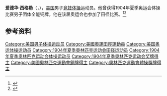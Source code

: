 {{NoteTA|G1=Sports}}
{{short description|美国体操运动员}}
{{MedalTop}}
{{MedalSport | 男子[[夏季奥运会体操|体操]]}}
{{MedalBronze| [[1904_Summer_Olympics|1904 St Louis]] | [[1904年夏季奥运会体操比赛男子团体|男子团体]]}}
{{MedalBottom}}
'''爱德华·西格勒'''（{{lang-en|Edward Siegler}}，{{bd|1881年|8月14日|1942年|1月28日}}），[[美国|美国]]男子[[竞技体操|竞技体操]]运动员。他曾获得1904年夏季奥运会体操比赛男子团体全能铜牌。他在该届奥运会也参加了田径比赛。<ref>{{Cite web|title=Edward SIEGLER|url=https://www.olympic.org/edward-siegler|accessdate=2021-03-24|work=International Olympic Committee|archive-date=2017-12-01|archive-url=https://web.archive.org/web/20171201042927/https://www.olympic.org/Edward-Siegler|dead-url=no}}</ref><ref>{{cite web |url=https://www.olympedia.org/athletes/31436 |title=Edward Siegler |work=Olympedia |access-date=2021-01-04 |archive-date=2021-01-06 |archive-url=https://web.archive.org/web/20210106180416/https://www.olympedia.org/athletes/31436 |dead-url=no }}</ref>

== 参考资料 ==
{{reflist}}

{{Authority control}}
{{DEFAULTSORT:Siegler, Edward}}
[[Category:美国男子体操运动员|Category:美国男子体操运动员]]
[[Category:美國奧運田徑運動員|Category:美國奧運田徑運動員]]
[[Category:美国奥运体操运动员|Category:美国奥运体操运动员]]
[[Category:1904年夏季奥林匹克运动会田径运动员|Category:1904年夏季奥林匹克运动会田径运动员]]
[[Category:1904年夏季奥林匹克运动会体操运动员|Category:1904年夏季奥林匹克运动会体操运动员]]
[[Category:1904年夏季奥林匹克运动会奖牌得主|Category:1904年夏季奥林匹克运动会奖牌得主]]
[[Category:美國奧林匹克運動會銅牌得主|Category:美國奧林匹克運動會銅牌得主]]
[[Category:奧林匹克運動會體操獎牌得主|Category:奧林匹克運動會體操獎牌得主]]